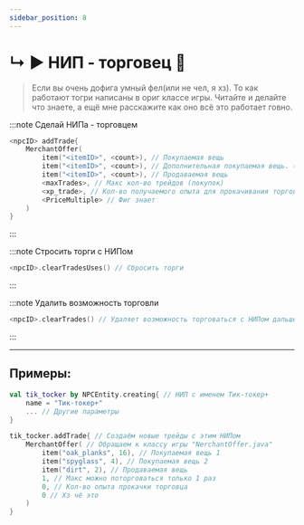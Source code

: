 ```yaml
---
sidebar_position: 8
---
```


# ↳ ▶ НИП - торговец 💎

> Если вы очень дофига умный фел(или не чел, я хз). То как работают тогри написаны в ориг классе игры. Читайте и делайте что знаете, а ещё мне расскажите как оно всё это работает говно.

:::note Сделай НИПа - торговцем
```kts
<npcID> addTrade{
    MerchantOffer(
        item("<itemID>", <count>), // Покупаемая вещь
        item("<itemID>", <count>), // Дополнительная покупаемая вещь. (не обязательно)
        item("<itemID>", <count>), // Продаваемая вещь
        <maxTrades>, // Макс кол-во трейдов (покупок)
        <xp_trade>, // Кол-во получаемого опыта для прокачивания торговца
        <PriceMultiple> // Фиг знает
    )
}
```
:::

:::note Стросить торги с НИПом
```kts
<npcID>.clearTradesUses() // Сбросить торги
```
:::

:::note Удалить возможность торговли
```kts
<npcID>.clearTrades() // Удаляет возможность торговаться с НИПом дальше
```
:::

---

## Примеры:
```kts
val tik_tocker by NPCEntity.creating{ // НИП с именем Тик-токер+
    name = "Тик-токер+"
    ... // Другие параметры
}

tik_tocker.addTrade{ // Создаём новые трейды с этим НИПом
    MerchantOffer( // Обращаем к классу игры "NerchantOffer.java"
        item("oak_planks", 16), // Покупаемая вещь 1
        item("spyglass", 4), // Покупаемая вещь 2
        item("dirt", 2), // Продаваемая вещь
        1, // Макс можно поторговаться только 1 раз
        0, // Кол-во опыта прокачки торговца
        0 // Хз чё это
    )
}
```
